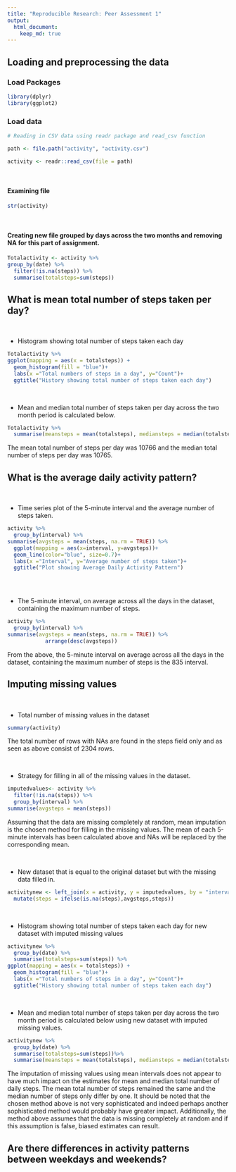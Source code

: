```yaml
---
title: "Reproducible Research: Peer Assessment 1"
output: 
  html_document:
    keep_md: true
---
```



## Loading and preprocessing the data

### Load Packages

```r

library(dplyr)
library(ggplot2)

```

### Load data

```r
# Reading in CSV data using readr package and read_csv function

path <- file.path("activity", "activity.csv")

activity <- readr::read_csv(file = path)

```

<p>&nbsp;</p>
#### Examining file 

```r
str(activity)

```

<p>&nbsp;</p>
#### Creating new file grouped by days across the two months and removing NA for this part of assignment.

```r

Totalactivity <- activity %>% 
group_by(date) %>% 
  filter(!is.na(steps)) %>% 
  summarise(totalsteps=sum(steps))

```

## What is mean total number of steps taken per day?

<p>&nbsp;</p>
* Histogram showing total number of steps taken each day

```r
Totalactivity %>% 
ggplot(mapping = aes(x = totalsteps)) +
  geom_histogram(fill = "blue")+
  labs(x ="Total numbers of steps in a day", y="Count")+
  ggtitle("History showing total number of steps taken each day")

```


<p>&nbsp;</p>
* Mean and median total number of steps taken per day across the two month period is calculated below.
```r
Totalactivity %>% 
  summarise(meansteps = mean(totalsteps), mediansteps = median(totalsteps))

```

The mean total number of steps per day was 10766 and the median total number of steps per day was 10765.

## What is the average daily activity pattern?

<p>&nbsp;</p>
* Time series plot of the 5-minute interval and the average number of steps taken.
```r
activity %>% 
  group_by(interval) %>% 
summarise(avgsteps = mean(steps, na.rm = TRUE)) %>% 
  ggplot(mapping = aes(x=interval, y=avgsteps))+
  geom_line(color="blue", size=0.7)+
  labs(x ="Interval", y="Average number of steps taken")+
  ggtitle("Plot showing Average Daily Activity Pattern")



```

<p>&nbsp;</p>
* The 5-minute interval, on average across all the days in the dataset, containing the maximum number of steps.

```r
activity %>% 
  group_by(interval) %>% 
summarise(avgsteps = mean(steps, na.rm = TRUE)) %>% 
            arrange(desc(avgsteps))
```
From the above, the 5-minute interval on average across all the days in the dataset, containing the maximum number of steps is the 835 interval.

## Imputing missing values

<p>&nbsp;</p>
* Total number of missing values in the dataset

```r
summary(activity)

```


The total number of rows with NAs are found in the steps field only and as seen as above consist of  2304 rows.

<p>&nbsp;</p>

* Strategy for filling in all of the missing values in the dataset. 

```r

imputedvalues<- activity %>%
  filter(!is.na(steps)) %>% 
  group_by(interval) %>% 
summarise(avgsteps = mean(steps))            

```
Assuming that the data are missing completely at random, mean imputation is the chosen method for filling in the missing values. The mean of each 5-minute intervals has been calculated above and NAs will be replaced by the corresponding mean.

<p>&nbsp;</p>

* New dataset that is equal to the original dataset but with the missing data filled in.

```r

activitynew <- left_join(x = activity, y = imputedvalues, by = "interval") %>% 
  mutate(steps = ifelse(is.na(steps),avgsteps,steps))

```


<p>&nbsp;</p>
* Histogram showing total number of steps taken each day for new dataset with imputed missing values

```r

activitynew %>% 
  group_by(date) %>% 
  summarise(totalsteps=sum(steps)) %>% 
ggplot(mapping = aes(x = totalsteps)) +
  geom_histogram(fill = "blue")+
  labs(x ="Total numbers of steps in a day", y="Count")+
  ggtitle("History showing total number of steps taken each day")

```


<p>&nbsp;</p>
* Mean and median total number of steps taken per day across the two month period is calculated below using new dataset with imputed missing values.

```r

activitynew %>% 
  group_by(date) %>% 
  summarise(totalsteps=sum(steps))%>% 
  summarise(meansteps = mean(totalsteps), mediansteps = median(totalsteps)) 

```

The imputation of missing values using mean intervals does not appear to have much impact on the estimates for mean and median total number of daily steps. The mean total number of steps remained the same and the median number of steps only differ by one. It should be noted that the chosen method above is not very sophisticated and indeed perhaps another sophisticated method would probably have greater impact. Additionally, the method above assumes that the data is missing completely at random and if this assumption is false, biased estimates can result.   

## Are there differences in activity patterns between weekdays and weekends?
